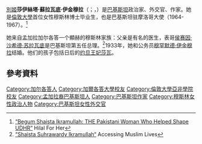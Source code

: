 {{Infobox person
| name = 莎伊絲塔·蘇拉瓦底·伊金穆拉
| birth_name = Shaista Akhtar Banu Suhrawardy
| image = Begum Shaista Suhrawardy.jpg
| caption =
| birth_date = {{birth date|df=yes|1915|7|22}}
| birth_place = {{flag|British India}}[[加尔各答|加尔各答]]
| death_date = {{death date and age|df=yes|2000|12|11|1915|7|22}}
| death_place = {{PAK}}[[信德省|信德省]][[卡拉奇|卡拉奇]]
| nationality = 巴基斯坦
| occupation = 政治家、作家
| spouse = [[穆罕默德·伊金穆拉|穆罕默德·伊金穆拉]]
| children = 4名（包括[[莎瓦·哈桑王妃|约旦王妃莎瓦]]）
| parents =
| alma_mater = [[加尔各答大学|加尔各答大学]]<br>[[倫敦大學亞非學院|倫敦大學亞非學院]]
}}
[[別姬|別姬]]'''莎伊絲塔·蘇拉瓦底·伊金穆拉'''（{{lang-ur|شائستہ اکرام}}；{{lang-en|Begum Shaista Suhrawardy Ikramullah}}，{{bd|1912年|7月22日|2000年|12月11日|catIdx=Ikramullah}}）是[[巴基斯坦|巴基斯坦]]政治家、外交官、作家。她是[[倫敦大學|倫敦大學]]首位女性穆斯林博士毕业生，也是巴基斯坦驻摩洛哥大使（1964-1967）。<ref>[https://www.hilal.gov.pk/her-article/begum-shaista-ikramullah:-the-pakistani-woman-who-helped-shape-udhr/MjQ4NA==.html “Begum Shaista Ikramullah: THE Pakistani Woman Who Helped Shape UDHR“] {{Wayback|url=https://www.hilal.gov.pk/her-article/begum-shaista-ikramullah:-the-pakistani-woman-who-helped-shape-udhr/MjQ4NA==.html |date=20201113190736 }} Hilal For Her</ref>

她来自孟加拉加尔各答一个顯赫的穆斯林家族：父亲是有名的医生，表哥[[侯赛因·沙希德·苏拉瓦底|侯赛因·沙希德·苏拉瓦底]]是巴基斯坦第五任总理。<ref>[https://accessingmuslimlives.org/profile/shaista-suhrawardy-ikramullah/ “Shaista Suhrawardy Ikramullah“] {{Wayback|url=https://accessingmuslimlives.org/profile/shaista-suhrawardy-ikramullah/ |date=20210125202821 }} Accessing Muslim Lives</ref>1933年，她和公务员[[穆罕默德·伊金穆拉|穆罕默德·伊金穆拉]]结婚。他们的孩子包括日后的[[莎瓦·哈桑王妃|约旦王妃莎瓦]]。

== 參考資料 ==
{{reflist}}

{{DEFAULTSORT: Ikramullah, Shaista Suhrawardy}}
[[Category:加尔各答人|Category:加尔各答人]]
[[Category:加爾各答大學校友|Category:加爾各答大學校友]]
[[Category:倫敦大學亞非學院校友|Category:倫敦大學亞非學院校友]]
[[Category:孟加拉裔巴基斯坦人|Category:孟加拉裔巴基斯坦人]]
[[Category:巴基斯坦作家|Category:巴基斯坦作家]]
[[Category:穆斯林女性政治人物|Category:穆斯林女性政治人物]]
[[Category:巴基斯坦女性外交官|Category:巴基斯坦女性外交官]]